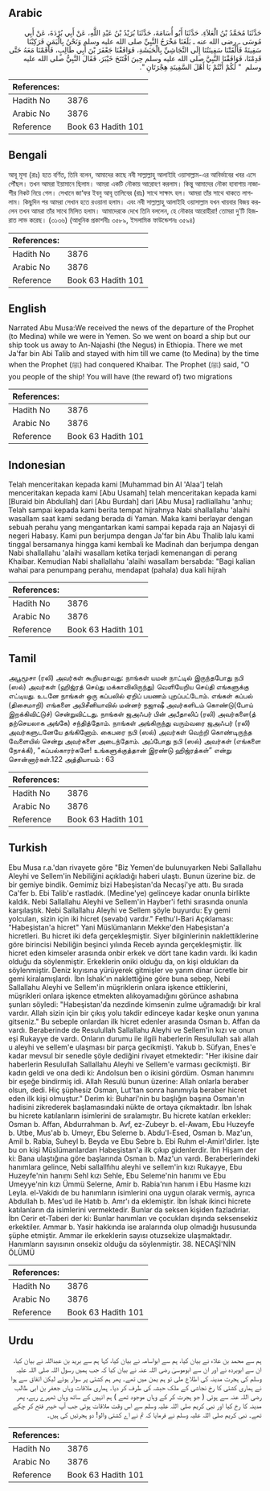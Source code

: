 ## Arabic


<div dir="rtl" lang="ar" style={{fontSize:'larger',backgroundColor:'#f8f9fa',padding:20}}>
حَدَّثَنَا مُحَمَّدُ بْنُ الْعَلاَءِ، حَدَّثَنَا أَبُو أُسَامَةَ، حَدَّثَنَا بُرَيْدُ بْنُ عَبْدِ اللَّهِ، عَنْ أَبِي بُرْدَةَ، عَنْ أَبِي مُوسَى ـ رضى الله عنه ـ بَلَغَنَا مَخْرَجُ النَّبِيِّ صلى الله عليه وسلم وَنَحْنُ بِالْيَمَنِ فَرَكِبْنَا سَفِينَةً فَأَلْقَتْنَا سَفِينَتُنَا إِلَى النَّجَاشِيِّ بِالْحَبَشَةِ، فَوَافَقْنَا جَعْفَرَ بْنَ أَبِي طَالِبٍ، فَأَقَمْنَا مَعَهُ حَتَّى قَدِمْنَا، فَوَافَقْنَا النَّبِيَّ صلى الله عليه وسلم حِينَ افْتَتَحَ خَيْبَرَ، فَقَالَ النَّبِيُّ صلى الله عليه وسلم ‏ "‏ لَكُمْ أَنْتُمْ يَا أَهْلَ السَّفِينَةِ هِجْرَتَانِ ‏"‏‏.‏
</div>
<div style={{backgroundColor:'#f8f9fa',padding:20, marginBottom: 10}}><table> <thead> <tr> <th>References:</th> <th></th> </tr> </thead> <tbody><tr><td>Hadith No</td><td>3876</td></tr><tr><td>Arabic No</td><td>3876</td></tr><tr><td>Reference</td><td>Book 63 Hadith 101</td></tr></tbody></table></div>

## Bengali


<div dir="ltr" lang="bn" style={{fontSize:'larger',backgroundColor:'#f8f9fa',padding:20}}>
আবূ মূসা (রাঃ) হতে বর্ণিত, তিনি বলেন, আমাদের কাছে নবী সাল্লাল্লাহু আলাইহি ওয়াসাল্লাম-এর আবির্ভাবের খবর এসে পৌঁছল। তখন আমরা ইয়ামানে ছিলাম। আমরা একটি নৌকায় আরোহণ করলাম। কিন্তু আমাদের নৌকা হাবাশায় নাজাশীর নিকট নিয়ে গেল। সেখানে জা‘ফর ইবনু আবূ তালিবের (রাঃ) সাথে সাক্ষাৎ হল। আমরা তাঁর সাথে থাকতে লাগলাম। কিছুদিন পর আমরা সেখান হতে রওয়ানা হলাম। এবং নবী সাল্লাল্লাহু আলাইহি ওয়াসাল্লাম যখন খায়বার বিজয় করলেন তখন আমরা তাঁর সাথে মিলিত হলাম। আমাদেরকে দেখে তিনি বললেন, হে নৌকার আরোহীরা! তোমরা দু’টি হিজরাত লাভ করেছ। (৩১৩৬) (আধুনিক প্রকাশনীঃ ৩৫৮৯, ইসলামিক ফাউন্ডেশনঃ ৩৫৯৪)
</div>
<div style={{backgroundColor:'#f8f9fa',padding:20, marginBottom: 10}}><table> <thead> <tr> <th>References:</th> <th></th> </tr> </thead> <tbody><tr><td>Hadith No</td><td>3876</td></tr><tr><td>Arabic No</td><td>3876</td></tr><tr><td>Reference</td><td>Book 63 Hadith 101</td></tr></tbody></table></div>

## English


<div dir="ltr" lang="en" style={{fontSize:'larger',backgroundColor:'#f8f9fa',padding:20}}>
Narrated Abu Musa:We received the news of the departure of the Prophet (to Medina) while we were in Yemen. So we went on board a ship but our ship took us away to An-Najashi (the Negus) in Ethiopia. There we met Ja'far bin Abi Talib and stayed with him till we came (to Medina) by the time when the Prophet (ﷺ) had conquered Khaibar. The Prophet (ﷺ) said, "O you people of the ship! You will have (the reward of) two migrations
</div>
<div style={{backgroundColor:'#f8f9fa',padding:20, marginBottom: 10}}><table> <thead> <tr> <th>References:</th> <th></th> </tr> </thead> <tbody><tr><td>Hadith No</td><td>3876</td></tr><tr><td>Arabic No</td><td>3876</td></tr><tr><td>Reference</td><td>Book 63 Hadith 101</td></tr></tbody></table></div>

## Indonesian


<div dir="ltr" lang="id" style={{fontSize:'larger',backgroundColor:'#f8f9fa',padding:20}}>
Telah menceritakan kepada kami [Muhammad bin Al 'Alaa'] telah menceritakan kepada kami [Abu Usamah] telah menceritakan kepada kami [Buraid bin Abdullah] dari [Abu Burdah] dari [Abu Musa] radliallahu 'anhu; Telah sampai kepada kami berita tempat hijrahnya Nabi shallallahu 'alaihi wasallam saat kami sedang berada di Yaman. Maka kami berlayar dengan sebuah perahu yang mengantarkan kami sampai kepada raja an Najasyi di negeri Habasy. Kami pun berjumpa dengan Ja'far bin Abu Thalib lalu kami tinggal bersamanya hingga kami kembali ke Madinah dan berjumpa dengan Nabi shallallahu 'alaihi wasallam ketika terjadi kemenangan di perang Khaibar. Kemudian Nabi shallallahu 'alaihi wasallam bersabda: "Bagi kalian wahai para penumpang perahu, mendapat (pahala) dua kali hijrah
</div>
<div style={{backgroundColor:'#f8f9fa',padding:20, marginBottom: 10}}><table> <thead> <tr> <th>References:</th> <th></th> </tr> </thead> <tbody><tr><td>Hadith No</td><td>3876</td></tr><tr><td>Arabic No</td><td>3876</td></tr><tr><td>Reference</td><td>Book 63 Hadith 101</td></tr></tbody></table></div>

## Tamil


<div dir="ltr" lang="ta" style={{fontSize:'larger',backgroundColor:'#f8f9fa',padding:20}}>
அபூமூசா (ரலி) அவர்கள் கூறியதாவது: நாங்கள் யமன் நாட்டில் இருந்தபோது நபி (ஸல்) அவர்கள் (ஹிஜ்ரத் செய்து மக்காவிலிருந்து) வெளியேறிய செய்தி எங்களுக்கு எட்டியது. உடனே நாங்கள் ஒரு கப்பலில் ஏறிப் பயணம் புறப்பட்டோம். எங்கள் கப்பல் (திசைமாறி) எங்களை அபிசீனியாவில் மன்னர் நஜாஷீ அவர்களிடம் கொண்டு(போய் இறக்கிவிட்டுச்) சென்றுவிட்டது. நாங்கள் ஜஅஃபர் பின் அபீதாலிப் (ரலி) அவர்களை(த் தற்செயலாக அங்கே) சந்தித்தோம். நாங்கள் அங்கிருந்து வரும்வரை ஜஅஃபர் (ரலி) அவர்களுடனேயே தங்கினோம். கைபரை நபி (ஸல்) அவர்கள் வெற்றி கொண்டிருந்த வேளையில் சென்று அவர்களை அடைந்தோம். அப்போது நபி (ஸல்) அவர்கள் (எங்களை நோக்கி), “கப்பல்காரர்களே! உங்களுக்குத்தான் இரண்டு ஹிஜ்ரத்கள்” என்று சொன்னார்கள்.122 அத்தியாயம் : 63
</div>
<div style={{backgroundColor:'#f8f9fa',padding:20, marginBottom: 10}}><table> <thead> <tr> <th>References:</th> <th></th> </tr> </thead> <tbody><tr><td>Hadith No</td><td>3876</td></tr><tr><td>Arabic No</td><td>3876</td></tr><tr><td>Reference</td><td>Book 63 Hadith 101</td></tr></tbody></table></div>

## Turkish


<div dir="ltr" lang="tr" style={{fontSize:'larger',backgroundColor:'#f8f9fa',padding:20}}>
Ebu Musa r.a.'dan rivayete göre "Biz Yemen'de bulunuyarken Nebi Sallallahu Aleyhi ve Sellem'in Nebiliğini açıkladığı haberi ulaştı. Bunun üzerine biz. de bir gemiye bindik. Gemimiz bizi Habeşistan'da Necaşi'ye attı. Bu sırada Ca'fer b. Ebi Talib'e rastladık. (Medine'ye) gelinceye kadar onunla birlikte kaldık. Nebi Sallallahu Aleyhi ve Sellem'in Hayber'i fethi sırasında onunla karşılaştık. Nebi Sallallahu Aleyhi ve Sellem şöyle buyurdu: Ey gemi yolcuları, sizin için iki hicret (sevabı) vardır." Fethu'l-Bari Açıklaması: "Habeşistan'a hicret" Yani Müslümanların Mekke'den Habeşistan'a hicretleri. Bu hicret iki defa gerçekleşmiştir. Siyer bilginlerinin naklettiklerine göre birincisi Nebiliğin beşinci yılında Receb ayında gerçekleşmiştir. İlk hicret eden kimseler arasında onbir erkek ve dört tane kadın vardı. İki kadın olduğu da söylenmiştir. Erkeklerin oniki olduğu da, on kişi oldukları da söylenmiştir. Deniz kıyısına yürüyerek gitmişler ve yarım dinar ücretle bir gemi kiralamışlardı. İbn İshak'ın naklettiğine göre buna sebep, Nebi Sallallahu Aleyhi ve Sellem'in müşriklerin onlara işkence ettiklerini, müşrikleri onlara işkence etmekten alıkoyamadığını görünce ashabına şunları söyledi: "Habeşistan'da nezdinde kimsenin zulme uğramadığı bir kral vardır. Allah sizin için bir çıkış yolu takdir edinceye kadar keşke onun yanına gitseniz." Bu sebeple onlardan ilk hicret edenler arasında Osman b. Affan da vardı. Beraberinde de Resulullah Sallallahu Aleyhi ve Sellem'in kızı ve onun eşi Rukayye de vardı. Onların durumu ile ilgili haberlerin Resulullah salı allah u aleyhi ve sellem'e ulaşması bir parça gecikmişti. Yakub b. Süfyan, Enes'e kadar mevsul bir senedIe şöyle dediğini rivayet etmektedir: "Her ikisine dair haberlerin Resulullah Sallallahu Aleyhi ve Sellem'e varması gecikmişti. Bir kadın geldi ve ona dedi ki: Andolsun ben o ikisini gördüm. Osman hanımını bir eşeğe bindirmiş idi. Allah Resulü bunun üzerine: Allah onlarla beraber olsun, dedi. Hiç şüphesiz Osman, Lut'tan sonra hanımıyla beraber hicret eden ilk kişi olmuştur." Derim ki: Buhari'nin bu başlığın başına Osman'ın hadisini zikrederek başlamasındaki nükte de ortaya çıkmaktadır. İbn İshak bu hicrete katılanların isimlerini de sıralamıştır. Bu hicrete katılan erkekler: Osman b. Affan, Abdurrahman b. Avf, ez-Zubeyr b. el-Awam, Ebu Huzeyfe b. Utbe, Mus'ab b. Umeyr, Ebu Selerne b. Abdu'l-Esed, Osman b. Maz'un, Amil b. Rabia, Suheyl b. Beyda ve Ebu Sebre b. Ebi Ruhm el-Amirl'dirler. İşte bu on kişi Müslümanlardan Habeşistan'a ilk çıkıp gidenlerdir. İbn Hişam der ki: Bana ulaştığına göre başlarında Osman b. Maz'un vardı. Beraberlerindeki hanımlara gelince, Nebi sallallfıhu aleyhi ve sellem'in kızı Rukayye, Ebu Huzeyfe'nin hanımı Sehl kızı Sehle, Ebu Seleme'nin hanımı ve Ebu Umeyye'nin kızı Ümmü Selerne, Amir b. Rabia'nın hanım i Ebu Hasme kızı Leyla. el-Vakidı de bu hanımların isimlerini ona uygun olarak vermiş, ayrıca Abdullah b. Mes'ud ile Hatıb b. Amr'ı da eklemiştir. İbn İshak ikinci hicrete katılanların da isimlerini vermektedir. Bunlar da seksen kişiden fazladıriar. İbn Cerir et-Taberi der ki: Bunlar hanımları ve çocukları dışında seksensekiz erkektiler. Ammar b. Yasir hakkında ise aralarında olup olmadığı hususunda şüphe etmiştir. Ammar ile erkeklerin sayısı otuzsekize ulaşmaktadır. Hanımların sayısının onsekiz olduğu da söylenmiştir. 38. NECAŞİ'NİN ÖLÜMÜ
</div>
<div style={{backgroundColor:'#f8f9fa',padding:20, marginBottom: 10}}><table> <thead> <tr> <th>References:</th> <th></th> </tr> </thead> <tbody><tr><td>Hadith No</td><td>3876</td></tr><tr><td>Arabic No</td><td>3876</td></tr><tr><td>Reference</td><td>Book 63 Hadith 101</td></tr></tbody></table></div>

## Urdu


<div dir="rtl" lang="ur" style={{fontSize:'larger',backgroundColor:'#f8f9fa',padding:20}}>
ہم سے محمد بن علاء نے بیان کیا، ہم سے ابواسامہ نے بیان کیا، کہا ہم سے برید بن عبداللہ نے بیان کیا، ان سے ابوبردہ نے اور ان سے ابوموسیٰ رضی اللہ عنہ نے بیان کیا کہ جب ہمیں رسول اللہ صلی اللہ علیہ وسلم کی ہجرت مدینہ کی اطلاع ملی تو ہم یمن میں تھے۔ پھر ہم کشتی پر سوار ہوئے لیکن اتفاق سے ہوا نے ہماری کشتی کا رخ نجاشی کے ملک حبشہ کی طرف کر دیا۔ ہماری ملاقات وہاں جعفر بن ابی طالب رضی اللہ عنہ سے ہوئی ( جو ہجرت کر کے وہاں موجود تھے ) ہم انہیں کے ساتھ وہاں ٹھہرے رہے، پھر مدینہ کا رخ کیا اور نبی کریم صلی اللہ علیہ وسلم سے اس وقت ملاقات ہوئی جب آپ خیبر فتح کر چکے تھے۔ نبی کریم صلی اللہ علیہ وسلم نے فرمایا کہ تم نے اے کشتی والو! دو ہجرتیں کی ہیں۔
</div>
<div style={{backgroundColor:'#f8f9fa',padding:20, marginBottom: 10}}><table> <thead> <tr> <th>References:</th> <th></th> </tr> </thead> <tbody><tr><td>Hadith No</td><td>3876</td></tr><tr><td>Arabic No</td><td>3876</td></tr><tr><td>Reference</td><td>Book 63 Hadith 101</td></tr></tbody></table></div>